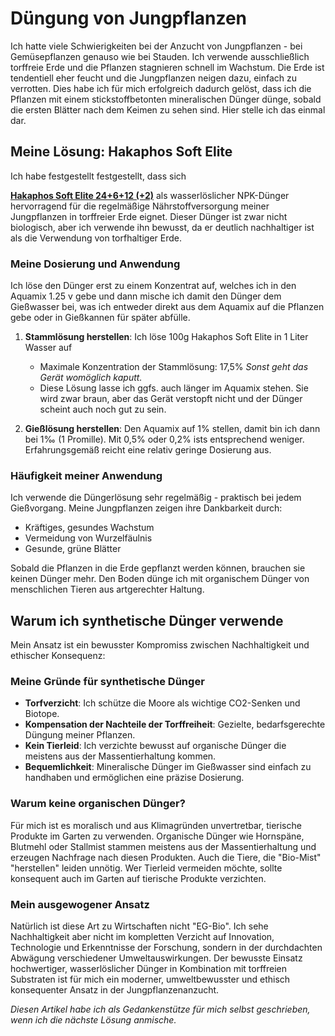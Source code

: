 
# Düngung von Jungpflanzen

Ich hatte viele Schwierigkeiten bei der Anzucht von Jungpflanzen - bei
Gemüsepflanzen genauso wie bei Stauden. Ich verwende ausschließlich torffreie
Erde und die Pflanzen stagnieren schnell im Wachstum. Die Erde ist tendentiell
eher feucht und die Jungpflanzen neigen dazu, einfach zu verrotten. Dies habe
ich für mich erfolgreich dadurch gelöst, dass ich die Pflanzen mit einem
stickstoffbetonten mineralischen Dünger dünge, sobald die ersten Blätter nach
dem Keimen zu sehen sind. Hier stelle ich das einmal dar.

## Meine Lösung: Hakaphos Soft Elite

Ich habe festgestellt festgestellt, dass sich

<a href={anwendungshinweiseHakaphosUrl}>**Hakaphos Soft Elite 24+6+12 (+2)**</a>
als wasserlöslicher NPK-Dünger hervorragend für die regelmäßige
Nährstoffversorgung meiner Jungpflanzen in torffreier Erde eignet. Dieser Dünger
ist zwar nicht biologisch, aber ich verwende ihn bewusst, da er deutlich
nachhaltiger ist als die Verwendung von torfhaltiger Erde.

### Meine Dosierung und Anwendung

Ich löse den Dünger erst zu einem Konzentrat auf, welches ich in den Aquamix
1.25 v gebe und dann mische ich damit den Dünger dem Gießwasser bei, was ich
entweder direkt aus dem Aquamix auf die Pflanzen gebe oder in Gießkannen für
später abfülle.

1. **Stammlösung herstellen**: Ich löse 100g Hakaphos Soft Elite in 1 Liter
   Wasser auf

   - Maximale Konzentration der Stammlösung: 17,5% _Sonst geht das Gerät
     womöglich kaputt._
   - Diese Lösung lasse ich ggfs. auch länger im Aquamix stehen. Sie wird zwar
     braun, aber das Gerät verstopft nicht und der Dünger scheint auch noch gut
     zu sein.

2. **Gießlösung herstellen**: Den Aquamix auf 1% stellen, damit bin ich dann bei
   1‰ (1 Promille). Mit 0,5% oder 0,2% ists entsprechend weniger.
   Erfahrungsgemäß reicht eine relativ geringe Dosierung aus.

### Häufigkeit meiner Anwendung

Ich verwende die Düngerlösung sehr regelmäßig - praktisch bei jedem Gießvorgang.
Meine Jungpflanzen zeigen ihre Dankbarkeit durch:

- Kräftiges, gesundes Wachstum
- Vermeidung von Wurzelfäulnis
- Gesunde, grüne Blätter

Sobald die Pflanzen in die Erde gepflanzt werden können, brauchen sie keinen
Dünger mehr. Den Boden dünge ich mit organischem Dünger von menschlichen Tieren
aus artgerechter Haltung.

## Warum ich synthetische Dünger verwende

Mein Ansatz ist ein bewusster Kompromiss zwischen Nachhaltigkeit und ethischer
Konsequenz:

### Meine Gründe für synthetische Dünger

- **Torfverzicht**: Ich schütze die Moore als wichtige CO2-Senken und Biotope.
- **Kompensation der Nachteile der Torffreiheit**: Gezielte, bedarfsgerechte
  Düngung meiner Pflanzen.
- **Kein Tierleid**: Ich verzichte bewusst auf organische Dünger die meistens
  aus der Massentierhaltung kommen.
- **Bequemlichkeit**: Mineralische Dünger im Gießwasser sind einfach zu
  handhaben und ermöglichen eine präzise Dosierung.

### Warum keine organischen Dünger?

Für mich ist es moralisch und aus Klimagründen unvertretbar, tierische Produkte
im Garten zu verwenden. Organische Dünger wie Hornspäne, Blutmehl oder Stallmist
stammen meistens aus der Massentierhaltung und erzeugen Nachfrage nach diesen
Produkten. Auch die Tiere, die "Bio-Mist" "herstellen" leiden unnötig. Wer
Tierleid vermeiden möchte, sollte konsequent auch im Garten auf tierische
Produkte verzichten.

### Mein ausgewogener Ansatz

Natürlich ist diese Art zu Wirtschaften nicht "EG-Bio". Ich sehe Nachhaltigkeit
aber nicht im kompletten Verzicht auf Innovation, Technologie und Erkenntnisse
der Forschung, sondern in der durchdachten Abwägung verschiedener
Umweltauswirkungen. Der bewusste Einsatz hochwertiger, wasserlöslicher Dünger in
Kombination mit torffreien Substraten ist für mich ein moderner, umweltbewusster
und ethisch konsequenter Ansatz in der Jungpflanzenanzucht.

_Diesen Artikel habe ich als Gedankenstütze für mich selbst geschrieben, wenn
ich die nächste Lösung anmische._
